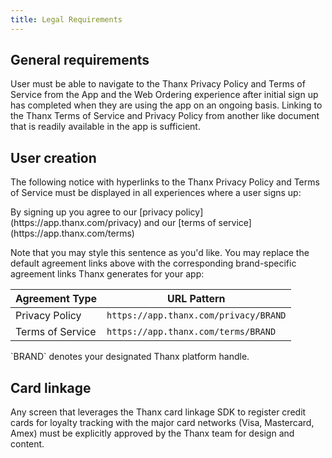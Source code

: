 ```yaml
---
title: Legal Requirements
---
```


## General requirements

User must be able to navigate to the Thanx Privacy Policy and Terms of Service from the App and the Web Ordering experience after initial sign up has completed when they are using the app on an ongoing basis. Linking to the Thanx Terms of Service and Privacy Policy from another like document that is readily available in the app is sufficient.

## User creation

The following notice with hyperlinks to the Thanx Privacy Policy and Terms of Service must be displayed in all experiences where a user signs up:

<Note>
  By signing up you agree to our [privacy policy](https://app.thanx.com/privacy) and our [terms of service](https://app.thanx.com/terms)
</Note>

Note that you may style this sentence as you'd like. You may replace the default agreement links above with the corresponding brand-specific agreement links Thanx generates for your app:

| Agreement Type | URL Pattern |
| -------------- | ----------- |
| Privacy Policy | `https://app.thanx.com/privacy/BRAND` |
| Terms of Service | `https://app.thanx.com/terms/BRAND` |

<Note>
  `BRAND` denotes your designated Thanx platform handle.
</Note>

## Card linkage

Any screen that leverages the Thanx card linkage SDK to register credit cards for loyalty tracking with the major card networks (Visa, Mastercard, Amex) must be explicitly approved by the Thanx team for design and content.
